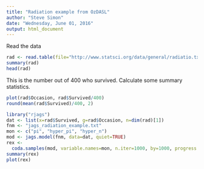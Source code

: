 ```yaml
---
title: "Radiation example from OzDASL"
author: "Steve Simon"
date: "Wednesday, June 01, 2016"
output: html_document
---
```


Read the data

```r
rad <- read.table(file="http://www.statsci.org/data/general/radiatio.txt", header=TRUE)
summary(rad)
head(rad)
```

This is the number out of 400 who survived. Calculate some summary statistics.

```r
plot(rad$Occasion, rad$Survived/400)
round(mean(rad$Survived)/400, 2)
```

```r
library("rjags")
dat <- list(x=rad$Survived, g=rad$Occasion, n=dim(rad)[1])
fnm <- "jags_radiation_example.txt"
mon <- c("pi", "hyper_pi", "hyper_n")
mod <- jags.model(fnm, data=dat, quiet=TRUE)
rex <-  
  coda.samples(mod, variable.names=mon, n.iter=1000, by=1000, progress.bar=NULL)
summary(rex)
plot(rex)
```